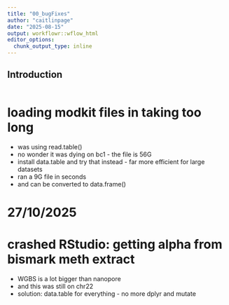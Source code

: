 ```yaml
---
title: "00_bugFixes"
author: "caitlinpage"
date: "2025-08-15"
output: workflowr::wflow_html
editor_options:
  chunk_output_type: inline
---
```


## Introduction

```r

```


# loading modkit files in taking too long

* was using read.table()
* no wonder it was dying on bc1 - the file is 56G
* install data.table and try that instead - far more efficient for large datasets
* ran a 9G file in seconds
* and can be converted to data.frame()

# 27/10/2025
# crashed RStudio: getting alpha from bismark meth extract
* WGBS is a lot bigger than nanopore
* and this was still on chr22
* solution: data.table for everything - no more dplyr and mutate
